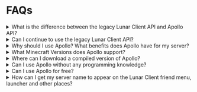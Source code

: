 # FAQs

<details>
<summary>What is the difference between the legacy Lunar Client API and Apollo API?</summary>

The legacy API was hastily created specifically for features Lunar Network needed.
Whereas, Apollo was created with the intention to add more general functionality for all types of servers and gamemodes.

</details>

<details>
<summary>Can I continue to use the legacy Lunar Client API?</summary>

Yes, as of now you're able to keep using the legacy Lunar Client API.
However, we're no longer maintaining the legacy API, which means you won't be able to use the newest features.
We will evenly discontinue support for the legacy API support, so it's highly recommended updating to use Apollo.

</details>

<details>
<summary>Why should I use Apollo? What benefits does Apollo have for my server?</summary>

Apollo offers you the chance to implement features that aren't possible in your current version of Minecraft and provide quality of life features to your players.
As well as, multiple server-sided improvements such as chuck caching, client-side rendering, and much more.

</details>

<details>
<summary>What Minecraft Versions does Apollo support?</summary>

Apollo is currently set up to work with all versions that Lunar Client supports, with a single installation.

</details>

<details>
<summary>Where can I download a compiled version of Apollo?</summary>

You can download a compiled version of Apollo and the official Apollo implementation plugin on the [downloads page](https://www.lunarclient.dev/apollo/downloads).

</details>

<details>
<summary>Can I use Apollo without any programming knowledge?</summary>

Yes!
You can [download](https://www.lunarclient.dev/apollo/downloads) the Apollo implementation plugin, and drop it into your plugins' folder.
The Apollo implementation plugin has a prebuilt configuration file, which can be edited very easily.

</details>

<details>
<summary>Can I use Apollo for free?</summary>

Yes! Lunar Client has no intentions of ever charging for usage of Apollo.

</details>

<details>
<summary>How can I get my server name to appear on the Lunar Client friend menu, launcher and other places?</summary>

As of now, you can submit your server to the [Lunar Client ServerMappings](https://github.com/LunarClient/ServerMappings) repository on GitHub, where you'll need to provide information and branding around your server.

</details>
